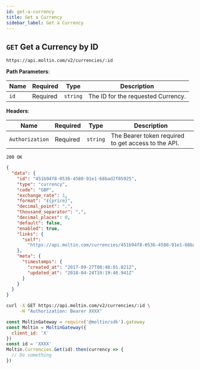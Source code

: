 ```yaml
---
id: get-a-currency
title: Get a Currency
sidebar_label: Get a Currency
---
```


## `GET` Get a Currency by ID

```http
https://api.moltin.com/v2/currencies/:id
```

<!--DOCUSAURUS_CODE_TABS-->

<!-- Request -->

**Path Parameters**:

| Name | Required | Type | Description |
| --- | --- | --- | --- |
| `id` | Required | `string` | The ID for the requested Currency. |

**Headers**:

| Name | Required | Type | Description |
| --- | --- | --- | --- |
| `Authorization` | Required | `string` | The Bearer token required to get access to the API. |


<!-- Response -->

`200 OK`


```json
{
  "data": {
    "id": "451b94f8-0536-4580-91e1-68bad2f05925",
    "type": "currency",
    "code": "GBP",
    "exchange_rate": 1,
    "format": "£{price}",
    "decimal_point": ".",
    "thousand_separator": ",",
    "decimal_places": 0,
    "default": false,
    "enabled": true,
    "links": {
      "self":
        "https://api.moltin.com/currencies/451b94f8-0536-4580-91e1-68bad2f05925"
    },
    "meta": {
      "timestamps": {
        "created_at": "2017-09-27T08:48:01.821Z",
        "updated_at": "2018-04-24T19:19:40.941Z"
      }
    }
  }
}
```

<!--END_DOCUSAURUS_CODE_TABS-->

<!--DOCUSAURUS_CODE_TABS-->

<!--cURL-->

```bash
curl -X GET https://api.moltin.com/v2/currencies/:id \
     -H "Authorization: Bearer XXXX"
```

<!--JavaScript SDK-->

```javascript
const MoltinGateway = require('@moltin/sdk').gateway
const Moltin = MoltinGateway({
  client_id: 'X'
})
const id = 'XXXX'
Moltin.Currencies.Get(id).then(currency => {
  // Do something
})
```

<!--END_DOCUSAURUS_CODE_TABS-->
